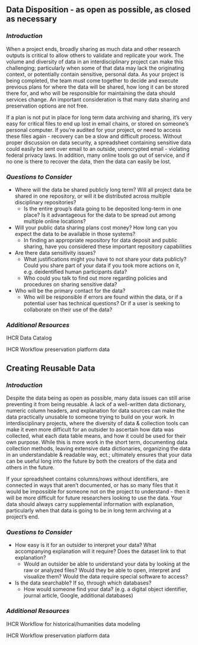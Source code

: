 ## Data Disposition - as open as possible, as closed as necessary  {#data3}

### *Introduction* {.unlisted .unnumbered}

When a project ends, broadly sharing as much data and other research outputs is critical to allow others to validate and replicate your work. The volume and diversity of data in an interdisciplinary project can make this challenging; particularly when some of that data may lack the originating context, or potentially contain sensitive, personal data.   As your project is being completed, the team must come together to decide and execute previous plans for where the data will be shared, how long it can be stored there for, and who will be responsible for maintaining the data should services change.  An important consideration is that many data sharing and preservation options are not free.  

If a plan is not put in place for long term data archiving and sharing, it’s very easy for critical files to end up lost in email chains, or stored on someone’s personal computer.  If you’re audited for your project, or need to access these files again - recovery can be a slow and difficult process.   Without proper discussion on data security, a spreadsheet containing sensitive data could easily be sent over email to an outside, unencrypted email - violating federal privacy laws.   In addition, many online tools go out of service, and if no one is there to recover the data, then the data can easily be lost. 


### *Questions to Consider* {.unlisted .unnumbered}

- Where will the data be shared publicly long term?  Will all project data be shared in one repository, or will it be distributed across multiple disciplinary repositories?
  - Is the entire group's data going to be deposited long-term in one place?  Is it advantageous for the data to be spread out among multiple online locations? 
- Will your public data sharing plans cost money?  How long can you expect the data to be available in those systems?  
  - In finding an appropriate repository for data deposit and public sharing, have you considered these important repository capabilities 
- Are there data sensitivity issues?  
  - What justifications might you have to not share your data publicly?  Could you share part of your data if you took more actions on it, e.g. deidentified human participants data?
  - Who could you talk to find out more regarding policies and procedures on sharing sensitive data?  
- Who will be the primary contact for the data?   
  - Who will be responsible if errors are found within the data, or if a potential user has technical questions? Or if a user is seeking to collaborate on their use of the data?  
  
   
 

### *Additional Resources* {.unlisted .unnumbered}

IHCR Data Catalog

IHCR Workflow preservation platform data

## Creating Reusable Data  {#data4}

### *Introduction* {.unlisted .unnumbered}

Despite the data being as open as possible, many data issues can still arise preventing it from being reusable.  A lack of a well-written data dictionary, numeric column headers, and explanation for data sources can make the data practically unusable to someone trying to build on your work. In interdisciplinary projects, where the diversity of data & collection tools can make it even more difficult for an outsider to ascertain how data was collected, what each data table means, and how it could be used for their own purpose.  While this is more work in the short term, documenting data collection methods, leaving extensive data dictionaries, organizing the data in an understandable & readable way, ect.; ultimately ensures that your data can be useful long into the future by both the creators of the data and others in the future.  

If your spreadsheet contains columns/rows without identifiers, are connected in ways that aren’t documented, or has so many files that it would be impossible for someone not on the project to understand - then it will be more difficult for future researchers looking to use the data.  Your data should always carry supplemental information with explanation, particularly when that data is going to be in long term archiving at a project's end. 


### *Questions to Consider* {.unlisted .unnumbered}

- How easy is it for an outsider to interpret your data?  What accompanying explanation will it require?  Does the dataset link to that explanation?  
  - Would an outsider be able to understand your data by looking at the raw or analyzed files?  Would they be able to open, interpret and visualize them?  Would the data require special software to access?  
- Is the data searchable?  If so, through which databases?  
  - How would someone find your data? (e.g. a digital object identifier, journal article, Google, additional databases)

   
 
 
### *Additional Resources* {.unlisted .unnumbered}

IHCR Workflow for historical/humanities data modeling

IHCR Workflow preservation platform data
